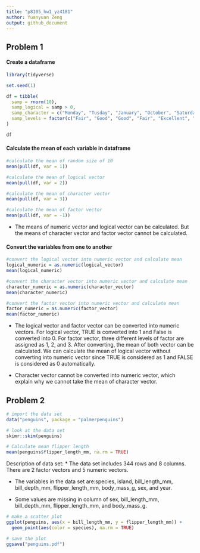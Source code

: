 ```yaml
---
title: "p8105_hw1_yz4181"
author: Yuanyuan Zeng
output: github_document
---
```


## Problem 1 

#### Create a dataframe

```r
library(tidyverse)
```

```r
set.seed(1)

df = tibble(
  samp = rnorm(10),
  samp_logical = samp > 0,
  samp_character = c("Monday", "Tusday", "January", "October", "Saturday", "June", "Friday", "April", "March", "Sunday" ),
  samp_levels = factor(c("Fair", "Good", "Good", "Fair", "Excellent", "Fair", "Good", "Excellent", "Fair", "Excellent"))
)

df
```


#### Calculate the mean of each variable in dataframe
```r
#calculate the mean of random size of 10
mean(pull(df, var = 1))

#calculate the mean of logical vector
mean(pull(df, var = 2))

#calculate the mean of character vector
mean(pull(df, var = 3))

#calculate the mean of factor vector
mean(pull(df, var = -1))
```
* The means of numeric vector and logical vector can be calculated. But the means of character vector and factor vector cannot be calculated.


#### Convert the variables from one to another
```r
#convert the logical vector into numeric vector and calculate mean
logical_numeric = as.numeric(logical_vector)
mean(logical_numeric)

#convert the character vector into numeric vector and calculate mean
character_numeric = as.numeric(character_vector)
mean(character_numeric)

#convert the factor vector into numeric vector and calculate mean
factor_numeric = as.numeric(factor_vector)
mean(factor_numeric)
```
* The logical vector and factor vector can be converted into numeric vectors. For logical vector, TRUE is converted into 1 and False is converted into 0. For factor vector, three different levels of factor are assigned as 1, 2, and 3. After converting, the mean of both vector can be calculated. We can calculate the mean of logical vector without converting into numeric vector since TRUE is considered as 1 and FALSE is considered as 0 automatically. 

* Character vector cannot be converted into numeric vector, which explain why we cannot take the mean of character vector.


## Problem 2

```r
# import the data set
data("penguins", package = "palmerpenguins")

# look at the data set
skimr::skim(penguins)

# Calculate mean flipper length
mean(penguins$flipper_length_mm, na.rm = TRUE)
```

Description of data set:
* The data set includes 344 rows and 8 columns. There are 2 factor vectors and 5 numeric vectors. 

* The variables in the data set are:species, island, bill_length_mm, bill_depth_mm, flipper_length_mm, body_mass_g, sex, and year. 

* Some values are missing in column of sex, bill_length_mm, bill_depth_mm, flipper_length_mm, and  body_mass_g. 


```r
# make a scatter plot
ggplot(penguins, aes(x = bill_length_mm, y = flipper_length_mm)) +
  geom_point(aes(color = species), na.rm = TRUE)
```

```r
# save the plot
ggsave("penguins.pdf")
```
